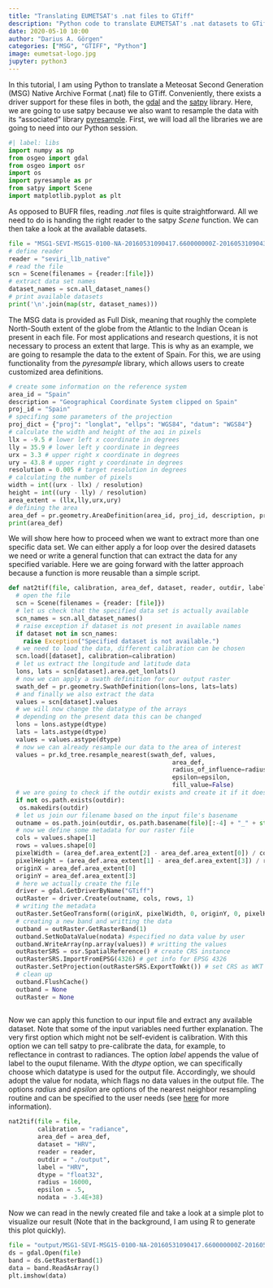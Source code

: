 ```yaml
---
title: "Translating EUMETSAT's .nat files to GTiff"
description: "Python code to translate EUMETSAT's .nat datasets to GTiffs."
date: 2020-05-10 10:00
author: "Darius A. Görgen"
categories: ["MSG", "GTIFF", "Python"]
image: eumetsat-logo.jpg
jupyter: python3
---
```


In this tutorial, I am using Python to translate a Meteosat Second Generation (MSG) Native Archive Format (.nat) file to GTiff. Conveniently, there exists a
driver support for these files in both, the [gdal](https://gdal.org/drivers/raster/msgn.html) 
and the [satpy](https://satpy.readthedocs.io/en/latest/index.html) library.
Here, we are going to use satpy because we also want to resample the data
with its "associated" library [pyresample](https://pyresample.readthedocs.io/en/latest/). 
First, we will load all the libraries we are going to need into our Python session.

```python
#| label: libs
import numpy as np
from osgeo import gdal
from osgeo import osr
import os
import pyresample as pr
from satpy import Scene
import matplotlib.pyplot as plt
```

As opposed to BUFR files, reading _.nat_ files is quite straightforward. All we need to do is 
handing the right reader to the satpy _Scene_ function. We can then take a look
at the available datasets.

```python
file = "MSG1-SEVI-MSG15-0100-NA-20160531090417.660000000Z-20160531090437-1405098.nat"
# define reader
reader = "seviri_l1b_native"
# read the file
scn = Scene(filenames = {reader:[file]})
# extract data set names
dataset_names = scn.all_dataset_names()
# print available datasets
print('\n'.join(map(str, dataset_names)))
```
The MSG data is provided as Full Disk, meaning that roughly the complete North-South
extent of the globe from the Atlantic to the Indian Ocean is present in 
each file. For most applications and research questions, it is not necessary
to process an extent that large. This is why as an example, we are going to resample
the data to the extent of Spain. For this, we are using functionality 
from the _pyresample_ library, which allows users to create customized area definitions.

```python
# create some information on the reference system
area_id = "Spain"
description = "Geographical Coordinate System clipped on Spain"
proj_id = "Spain"
# specifing some parameters of the projection
proj_dict = {"proj": "longlat", "ellps": "WGS84", "datum": "WGS84"}
# calculate the width and height of the aoi in pixels
llx = -9.5 # lower left x coordinate in degrees
lly = 35.9 # lower left y coordinate in degrees
urx = 3.3 # upper right x coordinate in degrees
ury = 43.8 # upper right y coordinate in degrees
resolution = 0.005 # target resolution in degrees
# calculating the number of pixels
width = int((urx - llx) / resolution)
height = int((ury - lly) / resolution)
area_extent = (llx,lly,urx,ury)
# defining the area
area_def = pr.geometry.AreaDefinition(area_id, proj_id, description, proj_dict, width, height, area_extent)
print(area_def)
```
We will show here how to proceed when we want to extract more
than one specific data set. We can either apply a for loop
over the desired datasets we need or write a general function that can extract the data for any specified variable. Here we are going forward with
the latter approach because a function is more reusable than a 
simple script.

```python
def nat2tif(file, calibration, area_def, dataset, reader, outdir, label, dtype, radius, epsilon, nodata):
  # open the file
  scn = Scene(filenames = {reader: [file]})
  # let us check that the specified data set is actually available
  scn_names = scn.all_dataset_names()
  # raise exception if dataset is not present in available names
  if dataset not in scn_names:
    raise Exception("Specified dataset is not available.")
  # we need to load the data, different calibration can be chosen
  scn.load([dataset], calibration=calibration)
  # let us extract the longitude and latitude data
  lons, lats = scn[dataset].area.get_lonlats()
  # now we can apply a swath definition for our output raster
  swath_def = pr.geometry.SwathDefinition(lons=lons, lats=lats)
  # and finally we also extract the data
  values = scn[dataset].values
  # we will now change the datatype of the arrays
  # depending on the present data this can be changed
  lons = lons.astype(dtype)
  lats = lats.astype(dtype)
  values = values.astype(dtype)
  # now we can already resample our data to the area of interest
  values = pr.kd_tree.resample_nearest(swath_def, values,
                                             area_def,
                                             radius_of_influence=radius, # in meters
                                             epsilon=epsilon,
                                             fill_value=False)
  # we are going to check if the outdir exists and create it if it doesnt
  if not os.path.exists(outdir):
   os.makedirs(outdir)
  # let us join our filename based on the input file's basename                                           
  outname = os.path.join(outdir, os.path.basename(file)[:-4] + "_" + str(label) + ".tif")
  # now we define some metadata for our raster file
  cols = values.shape[1]
  rows = values.shape[0]
  pixelWidth = (area_def.area_extent[2] - area_def.area_extent[0]) / cols
  pixelHeight = (area_def.area_extent[1] - area_def.area_extent[3]) / rows
  originX = area_def.area_extent[0]
  originY = area_def.area_extent[3] 
  # here we actually create the file
  driver = gdal.GetDriverByName("GTiff")
  outRaster = driver.Create(outname, cols, rows, 1)
  # writing the metadata
  outRaster.SetGeoTransform((originX, pixelWidth, 0, originY, 0, pixelHeight))
  # creating a new band and writting the data
  outband = outRaster.GetRasterBand(1)
  outband.SetNoDataValue(nodata) #specified no data value by user
  outband.WriteArray(np.array(values)) # writting the values
  outRasterSRS = osr.SpatialReference() # create CRS instance
  outRasterSRS.ImportFromEPSG(4326) # get info for EPSG 4326
  outRaster.SetProjection(outRasterSRS.ExportToWkt()) # set CRS as WKT
  # clean up
  outband.FlushCache()
  outband = None
  outRaster = None
  
```

Now we can apply this function to our input file and extract any available dataset. Note that some of the input variables need further explanation.
The very first option which might not be self-evident is calibration. With this 
option we can tell satpy to pre-calibrate the data, for example, to reflectance in
contrast to radiances. The option _label_ appends the value of label to the 
ouput filename. With the _dtype_ option, we can specifically choose which datatype
is used for the output file. Accordingly, we should adopt the value for nodata,
which flags no data values in the output file.
The options _radius_ and _epsilon_ are options of the nearest neighbor resampling
routine and can be specified to the user needs (see [here](https://pyresample.readthedocs.io/en/latest/swath.html#pyresample-kd-tree) for more information).

```python
nat2tif(file = file, 
        calibration = "radiance",  
        area_def = area_def,  
        dataset = "HRV", 
        reader = reader, 
        outdir = "./output",  
        label = "HRV", 
        dtype = "float32", 
        radius = 16000, 
        epsilon = .5, 
        nodata = -3.4E+38)
```
Now we can read in the newly created file and take a look at a simple plot
to visualize our result (Note that in the background, I am using R to generate this plot quickly).

```python
file = "output/MSG1-SEVI-MSG15-0100-NA-20160531090417.660000000Z-20160531090437-1405098_HRV.tif"
ds = gdal.Open(file)
band = ds.GetRasterBand(1)
data = band.ReadAsArray()
plt.imshow(data)
```
